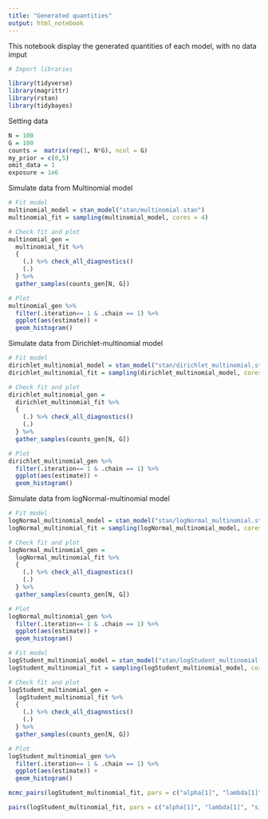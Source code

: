 ```yaml
---
title: "Generated quantities"
output: html_notebook
---
```


This notebook display the generated quantities of each model, with no data imput

```r
# Import libraries

library(tidyverse)
library(magrittr)
library(rstan)
library(tidybayes)

```

Setting data

```r

N = 100
G = 100
counts =  matrix(rep(1, N*G), ncol = G)
my_prior = c(0,5)
omit_data = 1
exposure = 1e6

```

Simulate data from Multinomial model

```r

# Fit model
multinomial_model = stan_model("stan/multinomial.stan")
multinomial_fit = sampling(multinomial_model, cores = 4)

# Check fit and plot
multinomial_gen = 
  multinomial_fit %>% 
  { 
    (.) %>% check_all_diagnostics()
    (.)
  } %>% 
  gather_samples(counts_gen[N, G]) 

# Plot
multinomial_gen %>%
  filter(.iteration== 1 & .chain == 1) %>%
  ggplot(aes(estimate)) +
  geom_histogram()

```

Simulate data from Dirichlet-multinomial model

```r

# Fit model
dirichlet_multinomial_model = stan_model("stan/dirichlet_multinomial.stan")
dirichlet_multinomial_fit = sampling(dirichlet_multinomial_model, cores = 4)

# Check fit and plot
dirichlet_multinomial_gen = 
  dirichlet_multinomial_fit %>% 
  { 
    (.) %>% check_all_diagnostics()
    (.)
  } %>% 
  gather_samples(counts_gen[N, G]) 

# Plot
dirichlet_multinomial_gen %>%
  filter(.iteration== 1 & .chain == 1) %>%
  ggplot(aes(estimate)) +
  geom_histogram()


```



Simulate data from logNormal-multinomial model

```r

# Fit model
logNormal_multinomial_model = stan_model("stan/logNormal_multinomial.stan")
logNormal_multinomial_fit = sampling(logNormal_multinomial_model, cores = 4)

# Check fit and plot
logNormal_multinomial_gen = 
  logNormal_multinomial_fit %>% 
  { 
    (.) %>% check_all_diagnostics()
    (.)
  } %>% 
  gather_samples(counts_gen[N, G]) 

# Plot
logNormal_multinomial_gen %>%
  filter(.iteration== 1 & .chain == 1) %>%
  ggplot(aes(estimate)) +
  geom_histogram()

```

```r

# Fit model
logStudent_multinomial_model = stan_model("stan/logStudent_multinomial.stan")
logStudent_multinomial_fit = sampling(logStudent_multinomial_model, cores = 4)

# Check fit and plot
logStudent_multinomial_gen = 
  logStudent_multinomial_fit %>% 
  { 
    (.) %>% check_all_diagnostics()
    (.)
  } %>% 
  gather_samples(counts_gen[N, G]) 

# Plot
logStudent_multinomial_gen %>%
  filter(.iteration== 1 & .chain == 1) %>%
  ggplot(aes(estimate)) +
  geom_histogram()
```


```r

mcmc_pairs(logStudent_multinomial_fit, pars = c("alpha[1]", "lambda[1]", "sigma"), off_diag_args = list(size = 1.5))

pairs(logStudent_multinomial_fit, pars = c("alpha[1]", "lambda[1]", "sigma"))
```



